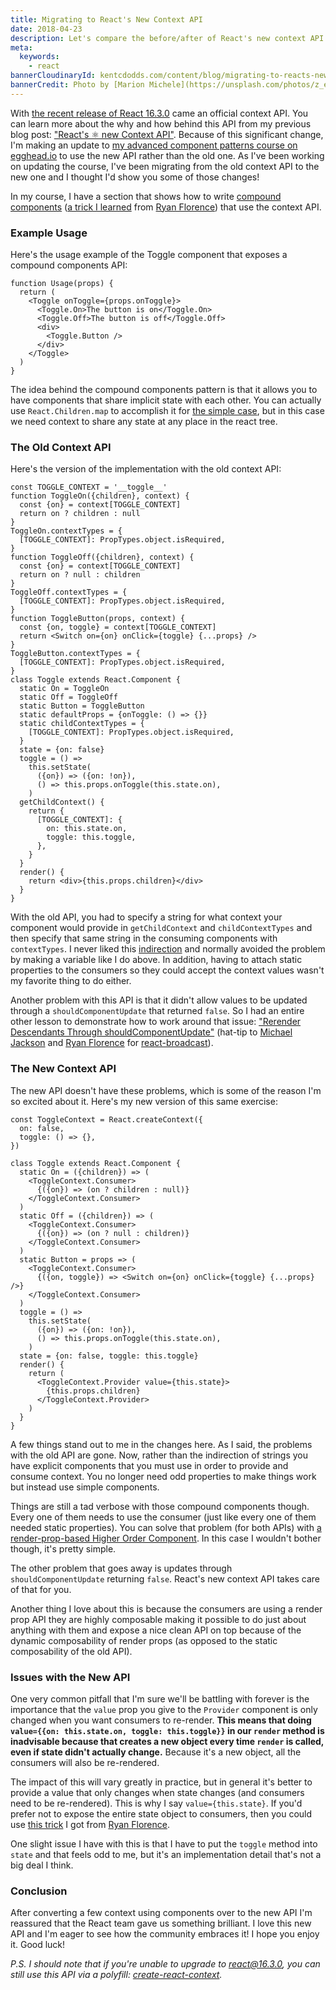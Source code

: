 ```yaml
---
title: Migrating to React's New Context API
date: 2018-04-23
description: Let's compare the before/after of React's new context API.
meta:
  keywords:
    - react
bannerCloudinaryId: kentcdodds.com/content/blog/migrating-to-reacts-new-context-api/banner.jpg
bannerCredit: Photo by [Marion Michele](https://unsplash.com/photos/z_eFLP9aS6s)
---
```


With
[the recent release of React 16.3.0](https://reactjs.org/blog/2018/03/29/react-v-16-3.html)
came an official context API. You can learn more about the why and how behind
this API from my previous blog post:
["React's ⚛️ new Context API"](/blog/reacts-new-context-api). Because of this
significant change, I'm making an update to
[my advanced component patterns course on egghead.io](https://egghead.io/courses/advanced-react-component-patterns)
to use the new API rather than the old one. As I've been working on updating the
course, I've been migrating from the old context API to the new one and I
thought I'd show you some of those changes!

In my course, I have a section that shows how to write
[compound components](https://egghead.io/lessons/react-make-compound-react-components-flexible)
([a trick I learned](https://youtu.be/hEGg-3pIHlE) from
[Ryan Florence](https://twitter.com/ryanflorence)) that use the context API.

### Example Usage

Here's the usage example of the Toggle component that exposes a compound
components API:

```tsx
function Usage(props) {
  return (
    <Toggle onToggle={props.onToggle}>
      <Toggle.On>The button is on</Toggle.On>
      <Toggle.Off>The button is off</Toggle.Off>
      <div>
        <Toggle.Button />
      </div>
    </Toggle>
  )
}
```

The idea behind the compound components pattern is that it allows you to have
components that share implicit state with each other. You can actually use
`React.Children.map` to accomplish it for
[the simple case](https://egghead.io/lessons/react-write-compound-components),
but in this case we need context to share any state at any place in the react
tree.

### The Old Context API

Here's the version of the implementation with the old context API:

```tsx
const TOGGLE_CONTEXT = '__toggle__'
function ToggleOn({children}, context) {
  const {on} = context[TOGGLE_CONTEXT]
  return on ? children : null
}
ToggleOn.contextTypes = {
  [TOGGLE_CONTEXT]: PropTypes.object.isRequired,
}
function ToggleOff({children}, context) {
  const {on} = context[TOGGLE_CONTEXT]
  return on ? null : children
}
ToggleOff.contextTypes = {
  [TOGGLE_CONTEXT]: PropTypes.object.isRequired,
}
function ToggleButton(props, context) {
  const {on, toggle} = context[TOGGLE_CONTEXT]
  return <Switch on={on} onClick={toggle} {...props} />
}
ToggleButton.contextTypes = {
  [TOGGLE_CONTEXT]: PropTypes.object.isRequired,
}
class Toggle extends React.Component {
  static On = ToggleOn
  static Off = ToggleOff
  static Button = ToggleButton
  static defaultProps = {onToggle: () => {}}
  static childContextTypes = {
    [TOGGLE_CONTEXT]: PropTypes.object.isRequired,
  }
  state = {on: false}
  toggle = () =>
    this.setState(
      ({on}) => ({on: !on}),
      () => this.props.onToggle(this.state.on),
    )
  getChildContext() {
    return {
      [TOGGLE_CONTEXT]: {
        on: this.state.on,
        toggle: this.toggle,
      },
    }
  }
  render() {
    return <div>{this.props.children}</div>
  }
}
```

With the old API, you had to specify a string for what context your component
would provide in `getChildContext` and `childContextTypes` and then specify that
same string in the consuming components with `contextTypes`. I never liked this
[indirection](https://en.wikipedia.org/wiki/Indirection) and normally avoided
the problem by making a variable like I do above. In addition, having to attach
static properties to the consumers so they could accept the context values
wasn't my favorite thing to do either.

Another problem with this API is that it didn't allow values to be updated
through a `shouldComponentUpdate` that returned `false`. So I had an entire
other lesson to demonstrate how to work around that issue:
["Rerender Descendants Through shouldComponentUpdate"](https://egghead.io/lessons/react-rerender-descendants-through-shouldcomponentupdate)
(hat-tip to [Michael Jackson](https://twitter.com/mjackson) and
[Ryan Florence](https://twitter.com/ryanflorence) for
[react-broadcast](https://github.com/ReactTraining/react-broadcast)).

### The New Context API

The new API doesn't have these problems, which is some of the reason I'm so
excited about it. Here's my new version of this same exercise:

```tsx
const ToggleContext = React.createContext({
  on: false,
  toggle: () => {},
})

class Toggle extends React.Component {
  static On = ({children}) => (
    <ToggleContext.Consumer>
      {({on}) => (on ? children : null)}
    </ToggleContext.Consumer>
  )
  static Off = ({children}) => (
    <ToggleContext.Consumer>
      {({on}) => (on ? null : children)}
    </ToggleContext.Consumer>
  )
  static Button = props => (
    <ToggleContext.Consumer>
      {({on, toggle}) => <Switch on={on} onClick={toggle} {...props} />}
    </ToggleContext.Consumer>
  )
  toggle = () =>
    this.setState(
      ({on}) => ({on: !on}),
      () => this.props.onToggle(this.state.on),
    )
  state = {on: false, toggle: this.toggle}
  render() {
    return (
      <ToggleContext.Provider value={this.state}>
        {this.props.children}
      </ToggleContext.Provider>
    )
  }
}
```

A few things stand out to me in the changes here. As I said, the problems with
the old API are gone. Now, rather than the indirection of strings you have
explicit components that you must use in order to provide and consume context.
You no longer need odd properties to make things work but instead use simple
components.

Things are still a tad verbose with those compound components though. Every one
of them needs to use the consumer (just like every one of them needed static
properties). You can solve that problem (for both APIs) with
[a render-prop-based Higher Order Component](https://egghead.io/lessons/react-implement-a-higher-order-component-with-render-props).
In this case I wouldn't bother though, it's pretty simple.

The other problem that goes away is updates through `shouldComponentUpdate`
returning `false`. React's new context API takes care of that for you.

Another thing I love about this is because the consumers are using a render prop
API they are highly composable making it possible to do just about anything with
them and expose a nice clean API on top because of the dynamic composability of
render props (as opposed to the static composability of the old API).

### Issues with the New API

One very common pitfall that I'm sure we'll be battling with forever is the
importance that the `value` prop you give to the `Provider` component is only
changed when you want consumers to re-render. **This means that doing
`value={{on: this.state.on, toggle: this.toggle}}` in our `render` method is
inadvisable because that creates a new object every time `render` is called,
even if state didn't actually change.** Because it's a new object, all the
consumers will also be re-rendered.

The impact of this will vary greatly in practice, but in general it's better to
provide a value that only changes when state changes (and consumers need to be
re-rendered). This is why I say `value={this.state}`. If you'd prefer not to
expose the entire state object to consumers, then you could use
[this trick](https://twitter.com/ryanflorence/status/981179212147998721) I got
from [Ryan Florence](https://twitter.com/ryanflorence).

One slight issue I have with this is that I have to put the `toggle` method into
`state` and that feels odd to me, but it's an implementation detail that's not a
big deal I think.

### Conclusion

After converting a few context using components over to the new API I'm
reassured that the React team gave us something brilliant. I love this new API
and I'm eager to see how the community embraces it! I hope you enjoy it. Good
luck!

_P.S. I should note that if you're unable to upgrade to react@16.3.0, you can
still use this API via a polyfill:_
[_create-react-context_](https://www.npmjs.com/package/create-react-context)_._
